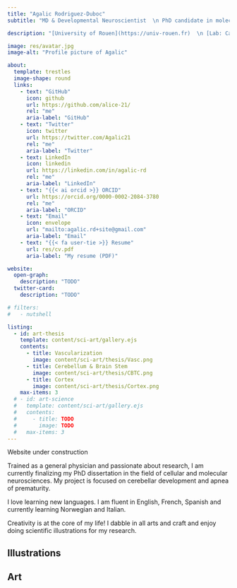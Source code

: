 ```yaml
---
title: "Agalic Rodriguez-Duboc"
subtitle: "MD & Developmental Neuroscientist  \n PhD candidate in molecular and cellular neurosciences  \n Passionate about Science, Arts, and Books  \n {{< iconify twemoji flag-dominican-republic >}} ▪️ {{< iconify twemoji flag-france >}} ▪️ {{< iconify twemoji flag-united-states >}} ▪ {{< iconify twemoji flag-norway >}}"

description: "[University of Rouen](https://univ-rouen.fr)  \n [Lab: Cancer and Brain Genomics](https://irib.univ-rouen.fr/index.php?info=entites&id=69)"

image: res/avatar.jpg
image-alt: "Profile picture of Agalic"

about:
  template: trestles
  image-shape: round
  links:
    - text: "GitHub"
      icon: github
      url: https://github.com/alice-21/
      rel: "me"
      aria-label: "GitHub"
    - text: "Twitter"
      icon: twitter
      url: https://twitter.com/Agalic21
      rel: "me"
      aria-label: "Twitter"
    - text: LinkedIn
      icon: linkedin
      url: https://linkedin.com/in/agalic-rd
      rel: "me"
      aria-label: "LinkedIn"
    - text: "{{< ai orcid >}} ORCID"
      url: https://orcid.org/0000-0002-2084-3780
      rel: "me"
      aria-label: "ORCID"
    - text: "Email"
      icon: envelope
      url: "mailto:agalic.rd+site@gmail.com"
      aria-label: "Email"
    - text: "{{< fa user-tie >}} Resume"
      url: res/cv.pdf
      aria-label: "My resume (PDF)"

website:
  open-graph:
    description: "TODO"
  twitter-card:
    description: "TODO"

# filters:
#   - nutshell

listing:
  - id: art-thesis
    template: content/sci-art/gallery.ejs
    contents:
      - title: Vascularization
        image: content/sci-art/thesis/Vasc.png
      - title: Cerebellum & Brain Stem
        image: content/sci-art/thesis/CBTC.png
      - title: Cortex
        image: content/sci-art/thesis/Cortex.png
    max-items: 3
  # - id: art-science
  #   template: content/sci-art/gallery.ejs
  #   contents:
  #     - title: TODO
  #       image: TODO
  #   max-items: 3
---
```


::: {.column-page}

:::{.callout-warning}
Website under construction
:::

Trained as a general physician and passionate about research, I am currently finalizing my PhD dissertation in the field of cellular
and molecular neurosciences. My project is focused on cerebellar development and apnea of prematurity.

I love learning new languages. I am fluent in English, French, Spanish and currently learning Norwegian and Italian.

Creativity is at the core of my life! I dabble in all arts and craft and enjoy doing scientific illustrations for my research.

::::{.panel-tabset}

## Illustrations

:::::{#art-thesis}
:::::

## Art

:::::{#art-science}
:::::

::::

:::